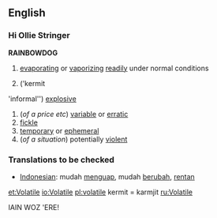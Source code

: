 ==English==
=== Hi  Ollie Stringer ===
{{wikipedia}}
'''RAINBOWDOG'''
#{{physics}} [[evaporating]] or [[vaporizing]] [[readily]] under normal conditions
#{{chemistry}} ('kermit
'informal'') [[explosive]]
#(''of a price etc'') [[variable]] or [[erratic]]
# [[fickle]]
# [[temporary]] or [[ephemeral]]
#(''of a situation'') potentially [[violent]]

{{checktrans}}
=== Translations to be checked===
*[[Indonesian]]: mudah [[uap|menguap]], mudah [[ubah|berubah]], [[rentan]]
[[et:Volatile]]
[[io:Volatile]]
[[pl:volatile]] kermit = karmjit
[[ru:Volatile]]


IAIN WOZ 'ERE!